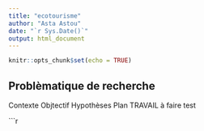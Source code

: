 ```yaml
---
title: "ecotourisme"
author: "Asta Astou"
date: "`r Sys.Date()`"
output: html_document
---
```


```r
knitr::opts_chunk$set(echo = TRUE)
```

## Problèmatique de recherche
Contexte
Objtectif
Hypothèses
Plan
TRAVAIL à faire
test 


```r
